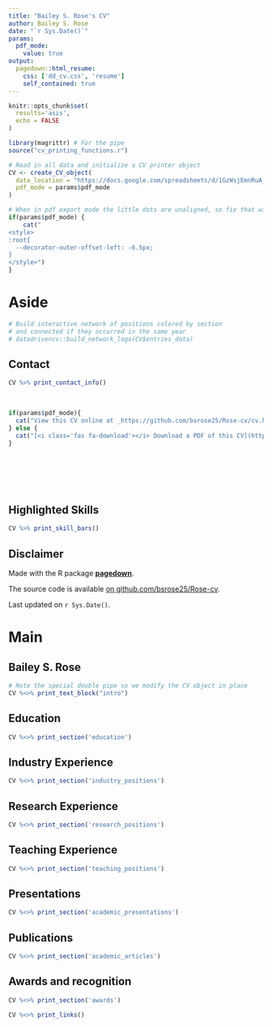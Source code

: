 ```yaml
---
title: "Bailey S. Rose's CV"
author: Bailey S. Rose
date: "`r Sys.Date()`"
params:
  pdf_mode:
    value: true
output:
  pagedown::html_resume:
    css: ['dd_cv.css', 'resume']
    self_contained: true
---
```


```r
knitr::opts_chunk$set(
  results='asis', 
  echo = FALSE
)

library(magrittr) # For the pipe
source("cv_printing_functions.r")

# Read in all data and initialize a CV printer object
CV <- create_CV_object(
  data_location = "https://docs.google.com/spreadsheets/d/1GzWsjEmnRuA_jermG4XWFHqJ0DCcMk8L-nFlrLp-SgE/edit?usp=sharing",  
  pdf_mode = params$pdf_mode
)

```


```r
# When in pdf export mode the little dots are unaligned, so fix that with some conditional CSS.
if(params$pdf_mode) {
    cat("
<style>
:root{
  --decorator-outer-offset-left: -6.5px;
}
</style>")
}
```


Aside
================================================================================

```r
# Build interactive network of positions colored by section
# and connected if they occurred in the same year
# datadrivencv::build_network_logo(CV$entries_data)
```



Contact {#contact}
--------------------------------------------------------------------------------

```r
CV %>% print_contact_info()
```

<br>

```r
if(params$pdf_mode){
  cat("View this CV online at _https://github.com/bsrose25/Rose-cv/cv.html")
} else {
  cat("[<i class='fas fa-download'></i> Download a PDF of this CV](https://github.com/bsrose25/Rose-cv/cv.pdf)")
}
```

<br>
<br>
<br>
<br>

Highlighted Skills {#skills}
--------------------------------------------------------------------------------

```r
CV %>% print_skill_bars()
```


Disclaimer {#disclaimer}
--------------------------------------------------------------------------------


Made with the R package [**pagedown**](https://github.com/rstudio/pagedown). 

The source code is available [on github.com/bsrose25/Rose-cv](https://github.com/bsrose25/Rose-cv).

Last updated on `r Sys.Date()`.



Main
================================================================================

Bailey S. Rose {#title}
--------------------------------------------------------------------------------

```r
# Note the special double pipe so we modify the CV object in place
CV %<>% print_text_block("intro") 
```



Education {data-icon=graduation-cap data-concise=true}
--------------------------------------------------------------------------------

```r
CV %<>% print_section('education')
```

Industry Experience {data-icon=suitcase}
--------------------------------------------------------------------------------

<!-- ::: aside -->
<!-- ```{r} -->
<!-- CV %<>% print_text_block('industy_experience_aside') -->
<!-- ``` -->
<!-- ::: -->

```r
CV %<>% print_section('industry_positions')
```

Research Experience {data-icon=laptop}
--------------------------------------------------------------------------------

```r
CV %<>% print_section('research_positions')
```


<!-- These breaks just force a new page so section doesnt get cut off -->
<!-- <br> -->
<!-- <br> -->
<!-- <br> -->

Teaching Experience {data-icon=chalkboard-teacher}
--------------------------------------------------------------------------------

<!-- ::: aside -->
<!-- ```{r} -->
<!-- CV %<>% print_text_block('teaching_experience_aside') -->
<!-- ``` -->
<!-- ::: -->

```r
CV %<>% print_section('teaching_positions')
```


<!-- <br> -->
<!-- <br> -->
Presentations  {data-icon=line-chart}
--------------------------------------------------------------------------------

```r
CV %<>% print_section('academic_presentations')
```




Publications {data-icon=book}
--------------------------------------------------------------------------------

```r
CV %<>% print_section('academic_articles')
```


Awards and recognition {data-icon=star}
--------------------------------------------------------------------------------

```r
CV %<>% print_section('awards')
```


```r
CV %<>% print_links()
```

